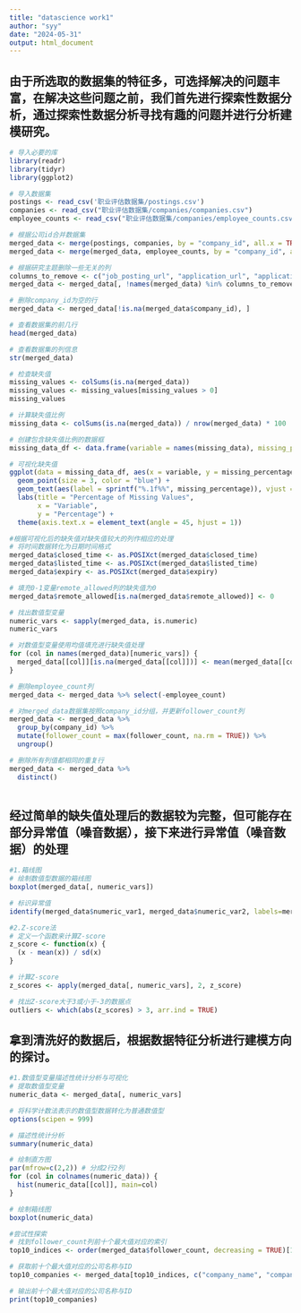 ---
title: "datascience work1"
author: "syy"
date: "2024-05-31"
output: html_document
---

## 由于所选取的数据集的特征多，可选择解决的问题丰富，在解决这些问题之前，我们首先进行探索性数据分析，通过探索性数据分析寻找有趣的问题并进行分析建模研究。

```{r 数据预处理}
# 导入必要的库
library(readr)
library(tidyr)
library(ggplot2)

# 导入数据集
postings <- read_csv('职业评估数据集/postings.csv')
companies <- read_csv("职业评估数据集/companies/companies.csv")
employee_counts <- read_csv("职业评估数据集/companies/employee_counts.csv")

# 根据公司id合并数据集
merged_data <- merge(postings, companies, by = "company_id", all.x = TRUE)
merged_data <- merge(merged_data, employee_counts, by = "company_id", all.x = TRUE)

# 根据研究主题删除一些无关的列
columns_to_remove <- c("job_posting_url", "application_url", "application_type", "posting_domain", "sponsored", "currency", "country", "state", "city","zip_code", "address", "url", "time_recorded")
merged_data <- merged_data[, !names(merged_data) %in% columns_to_remove]

# 删除company_id为空的行
merged_data <- merged_data[!is.na(merged_data$company_id), ]

# 查看数据集的前几行
head(merged_data)

# 查看数据集的列信息
str(merged_data)

# 检查缺失值
missing_values <- colSums(is.na(merged_data))
missing_values <- missing_values[missing_values > 0]
missing_values

# 计算缺失值比例
missing_data <- colSums(is.na(merged_data)) / nrow(merged_data) * 100

# 创建包含缺失值比例的数据框
missing_data_df <- data.frame(variable = names(missing_data), missing_percentage = missing_data)

# 可视化缺失值
ggplot(data = missing_data_df, aes(x = variable, y = missing_percentage)) +
  geom_point(size = 3, color = "blue") +
  geom_text(aes(label = sprintf("%.1f%%", missing_percentage)), vjust = -0.5) +
  labs(title = "Percentage of Missing Values",
       x = "Variable",
       y = "Percentage") +
  theme(axis.text.x = element_text(angle = 45, hjust = 1))

#根据可视化后的缺失值对缺失值较大的列作相应的处理
# 将时间数据转化为日期时间格式
merged_data$closed_time <- as.POSIXct(merged_data$closed_time)
merged_data$listed_time <- as.POSIXct(merged_data$listed_time)
merged_data$expiry <- as.POSIXct(merged_data$expiry)

# 填充0-1变量remote_allowed列的缺失值为0
merged_data$remote_allowed[is.na(merged_data$remote_allowed)] <- 0

# 找出数值型变量
numeric_vars <- sapply(merged_data, is.numeric)
numeric_vars

# 对数值型变量使用均值填充进行缺失值处理
for (col in names(merged_data)[numeric_vars]) {
  merged_data[[col]][is.na(merged_data[[col]])] <- mean(merged_data[[col]], na.rm = TRUE)
}

# 删除employee_count列  
merged_data <- merged_data %>% select(-employee_count)  

# 对merged_data数据集按照company_id分组，并更新follower_count列  
merged_data <- merged_data %>%  
  group_by(company_id) %>%  
  mutate(follower_count = max(follower_count, na.rm = TRUE)) %>%  
  ungroup()  

# 删除所有列值都相同的重复行  
merged_data <- merged_data %>%  
  distinct()  
  
```
## 经过简单的缺失值处理后的数据较为完整，但可能存在部分异常值（噪音数据），接下来进行异常值（噪音数据）的处理
```{r 异常值识别与处理}
#1.箱线图
# 绘制数值型数据的箱线图
boxplot(merged_data[, numeric_vars])

# 标识异常值
identify(merged_data$numeric_var1, merged_data$numeric_var2, labels=merged_data$id)

#2.Z-score法
# 定义一个函数来计算Z-score
z_score <- function(x) {
  (x - mean(x)) / sd(x)
}

# 计算Z-score
z_scores <- apply(merged_data[, numeric_vars], 2, z_score)

# 找出Z-score大于3或小于-3的数据点
outliers <- which(abs(z_scores) > 3, arr.ind = TRUE)

```
## 拿到清洗好的数据后，根据数据特征分析进行建模方向的探讨。
```{r 数据特征分析}
#1.数值型变量描述性统计分析与可视化
# 提取数值型变量
numeric_data <- merged_data[, numeric_vars]

# 将科学计数法表示的数值型数据转化为普通数值型
options(scipen = 999)

# 描述性统计分析
summary(numeric_data)

# 绘制直方图
par(mfrow=c(2,2)) # 分成2行2列
for (col in colnames(numeric_data)) {
  hist(numeric_data[[col]], main=col)
}

# 绘制箱线图
boxplot(numeric_data)

#尝试性探索
# 找到follower_count列前十个最大值对应的索引
top10_indices <- order(merged_data$follower_count, decreasing = TRUE)[1:10]

# 获取前十个最大值对应的公司名称与ID
top10_companies <- merged_data[top10_indices, c("company_name", "company_id")]

# 输出前十个最大值对应的公司名称与ID
print(top10_companies)


```

